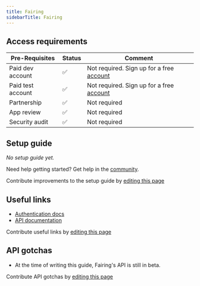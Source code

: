 ```yaml
---
title: Fairing
sidebarTitle: Fairing
---
```



<Overview />
<PreBuiltTooling />
<PreBuiltUseCases />

## Access requirements
| Pre-Requisites | Status | Comment|
| - | - | - |
| Paid dev account | ✅ | Not required. Sign up for a free [account](https://fairing.co/) |
| Paid test account | ✅ | Not required. Sign up for a free [account](https://fairing.co/) |
| Partnership | ✅ | Not required |
| App review | ✅ | Not required |
| Security audit | ✅ | Not required |


## Setup guide

_No setup guide yet._

<Tip>Need help getting started? Get help in the [community](https://nango.dev/slack).</Tip>

<Note>Contribute improvements to the setup guide by [editing this page](https://github.com/nangohq/nango/tree/master/docs-v2/integrations/all/front.mdx)</Note>

## Useful links

-   [Authentication docs](https://docs.fairing.co/reference/authentication)
-   [API documentation](https://docs.fairing.co/reference/api)

<Note>Contribute useful links by [editing this page](https://github.com/nangohq/nango/tree/master/docs-v2/integrations/all/fairing.mdx)</Note>

## API gotchas
- At the time of writing this guide, Fairing's API is still in beta.

<Note>Contribute API gotchas by [editing this page](https://github.com/nangohq/nango/tree/master/docs-v2/integrations/all/fairing.mdx)</Note>
